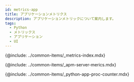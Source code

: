 ```yaml
---
id: metrics-app
title: アプリケーションメトリクス
description: アプリケーションメトリックについて案内します。
tags:
  - Python
  - メトリックス
  - アプリケーション
  - UI
---
```



{@include: ../common-items/_metrics-index.mdx}

{@include: ../common-items/_apm-server-merics.mdx}

{@include: ../common-items/_python-app-proc-counter.mdx} 
